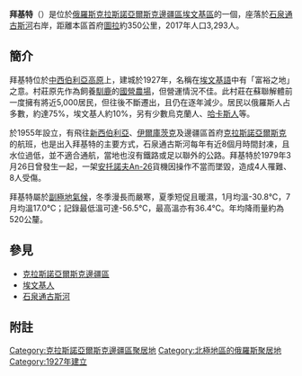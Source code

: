 {{Infobox settlement
| name = 拜基特
| native_name = {{lang|ru|Байкит}}
| image_skyline = 
| imagesize =
| image_caption = 
| image_flag = 
| image_shield = 
| pushpin_map = Russia
| pushpin_label_position = left
| pushpin_map_caption = 拜基特在[[俄羅斯|俄羅斯]]的位置
| settlement_type = 鄉村
| subdivision_type = 國家
| subdivision_name = {{RUS}}
| subdivision_type1 = [[俄羅斯行政區劃|聯邦主體]]
| subdivision_name1 = [[克拉斯諾亞爾斯克邊疆區|克拉斯諾亞爾斯克邊疆區]]
| subdivision_type2 = 區
| subdivision_name2 = [[埃文基區|埃文基區]]
| leader_title = 村長
| leader_name = Skrebtsova, Inna Olegovna
| leader_party = 
| established_title = 建立
| established_date = 1927年
| established_title2 = 
| established_date2 = 
| elevation_m = 242
| area_total_km2 = 12.61<ref>{{cite web |url=http://www.gks.ru/dbscripts/munst/munst04/DBInet.cgi?pl=8006001 |title=Запрос к Базе данных показателей муниципальных образований |language=ru |publisher=[[Федеральная_служба_государственной_статистики|Федеральная служба государственной статистики]] |accessdate=2019-09-11 |archive-date=2018-09-23 |archive-url=https://web.archive.org/web/20180923052706/http://www.gks.ru/dbscripts/munst/munst04/DBInet.cgi?pl=8006001 |dead-url=no }}</ref>
| population_as_of = 2017年
| population_total = 3,293
| population_density_km2 = auto
| timezone =[[克拉斯諾亞爾斯克時間|克拉斯諾亞爾斯克時間]]
| utc_offset = +7
| timezone_DST = 克拉斯諾亞爾斯克夏令時間
| utc_offset_DST = +8
| coordinates = {{coord|61|40|N|96|22|E}}
| population_demonym = байкитя́нин, байкитя́нка, байкитя́не<ref name="этнохороним">{{Книга:Русские названия жителей: Словарь-справочник|38}}</ref>
| postal_code = 648360
| area_code = +7 39178
| blank_name = 種族
| blank_info = [[俄羅斯族|俄羅斯族]]、[[埃文基人|埃文基人]]
| blank2_name =宗教
| blank2_info = [[正教|正教]]、[[泛靈論|泛靈論]]
| blank3_name = 
| blank3_info = 
| blank4_name = 
| blank4_info = 
| website = {{url|http://baykit-evenkya.ru/}} }}
'''拜基特'''（{{lang-ru|Байкит}}）是位於[[俄羅斯|俄羅斯]][[克拉斯諾亞爾斯克邊疆區|克拉斯諾亞爾斯克邊疆區]][[埃文基區|埃文基區]]的一個{{link-en|村莊（俄羅斯）|Village#Russia|村莊}}，座落於[[石泉通古斯河|石泉通古斯河]]右岸，距離本區首府[[圖拉_(克拉斯諾亞爾斯克邊疆區)|圖拉]]約350公里，2017年人口3,293人。

== 簡介 ==
拜基特位於[[中西伯利亞高原|中西伯利亞高原]]上，建城於1927年，名稱在[[埃文基語|埃文基語]]中有「富裕之地」之意。村莊原先作為飼養[[馴鹿|馴鹿]]的[[國營農場|國營農場]]，但營運情況不佳。此村莊在蘇聯解體前一度擁有將近5,000居民，但往後不斷遷出，且仍在逐年減少。居民以俄羅斯人占多數，約達75%，埃文基人約10%，另有少數烏克蘭人、[[哈卡斯人|哈卡斯人]]等。

{{link-en|拜基特機場}}於1955年設立，有飛往[[新西伯利亞|新西伯利亞]]、[[伊爾庫茨克|伊爾庫茨克]]及邊疆區首府[[克拉斯諾亞爾斯克|克拉斯諾亞爾斯克]]的航班，也是出入拜基特的主要方式，石泉通古斯河每年有近8個月時間封凍，且水位過低，並不適合通航，當地也沒有鐵路或足以聯外的公路。拜基特於1979年3月26日曾發生一起{{link-ru|1979年拜基特航空事故|Катастрофа Ан-26 в Байките|航空事故}}，一架[[安托諾夫An-26|安托諾夫An-26]]貨機因操作不當而墜毀，造成4人罹難、8人受傷。

拜基特屬於[[副極地氣候|副極地氣候]]，冬季漫長而嚴寒，夏季短促且暖濕，1月均溫-30.8℃，7月均溫17.0℃；記錄最低溫可達-56.5℃，最高溫亦有36.4℃。年均降雨量約為520公釐。
{{Weather box|width=auto
|location=Baykit
|metric first=yes
|single line=yes
|Jan record high C =.1
|Feb record high C =.8
|Mar record high C =12.3
|Apr record high C =21.4
|May record high C =32.1
|Jun record high C =36.4
|Jul record high C =36.3
|Aug record high C =33.4
|Sep record high C =26.7
|Oct record high C =19.4
|Nov record high C =5.5
|Dec record high C =3.7
|year record high C =36.4
|Jan mean C=-30.8
|Feb mean C=-26.8
|Mar mean C=-14.3
|Apr mean C = -4.5
|May mean C = 3.8
|Jun mean C = 12.6
|Jul mean C = 17.0
|Aug mean C = 12.7
|Sep mean C = 5.4
|Oct mean C = -5.5
|Nov mean C = -18.9
|Dec mean C = -28.2
|Jan record low C =-55.9
|Feb record low C =-55.2
|Mar record low C =-45.8
|Apr record low C =-36.1
|May record low C =-23.4
|Jun record low C =-7.6
|Jul record low C =-2.1
|Aug record low C =-4.2
|Sep record low C =-14.1
|Oct record low C =-35.3
|Nov record low C =-54.3
|Dec record low C =-56.5
|year record low C =-56.5
|Jan precipitation mm = 27.7
|Feb precipitation mm = 19.8
|Mar precipitation mm = 21.3
|Apr precipitation mm = 27.1
|May precipitation mm = 42.4
|Jun precipitation mm = 50.3
|Jul precipitation mm = 53.0
|Aug precipitation mm = 83.2
|Sep precipitation mm = 59.0
|Oct precipitation mm = 50.6
|Nov precipitation mm = 49.5
|Dec precipitation mm = 34.1
|unit precipitation days = 1.0 mm
|Jan precipitation days = 10.1
|Feb precipitation days = 6.8
|Mar precipitation days = 6.5
|Apr precipitation days = 6.7
|May precipitation days = 9.0
|Jun precipitation days = 9.4
|Jul precipitation days = 8.0
|Aug precipitation days = 11.6
|Sep precipitation days = 10.7
|Oct precipitation days = 12.6
|Nov precipitation days = 13.2
|Dec precipitation days = 11.3
|Jan sun = 32
|Feb sun = 96
|Mar sun = 166
|Apr sun = 215
|May sun = 236
|Jun sun = 266
|Jul sun = 289
|Aug sun = 186
|Sep sun = 115
|Oct sun = 66
|Nov sun = 44
|Dec sun = 15
|source 1 = NOAA (1961-1990)<ref name="NOAA">{{cite web|title=Climate Normals for Bajkit|url=ftp://ftp.atdd.noaa.gov/pub/GCOS/WMO-Normals/RA-II/RA/23891.TXT|publisher=[[National_Oceanic_and_Atmospheric_Administration|National Oceanic and Atmospheric Administration]]|accessdate=January 19, 2013}}</ref>
|source 2 = records:<ref>http://www.pogodaiklimat.ru/monitor.php?id=23891&month=1</ref><ref>http://www.pogodaiklimat.ru/monitor.php?id=23891&month=2</ref><ref>http://www.pogodaiklimat.ru/monitor.php?id=23891&month=3</ref><ref>http://www.pogodaiklimat.ru/monitor.php?id=23891&month=4</ref><ref>http://www.pogodaiklimat.ru/monitor.php?id=23891&month=5</ref><ref>http://www.pogodaiklimat.ru/monitor.php?id=23891&month=6</ref><ref>http://www.pogodaiklimat.ru/monitor.php?id=23891&month=7</ref><ref>http://www.pogodaiklimat.ru/monitor.php?id=23891&month=8</ref><ref>http://www.pogodaiklimat.ru/monitor.php?id=23891&month=9</ref><ref>http://www.pogodaiklimat.ru/monitor.php?id=23891&month=10</ref><ref>http://www.pogodaiklimat.ru/monitor.php?id=23891&month=11</ref><ref>http://www.pogodaiklimat.ru/monitor.php?id=23891&month=12</ref>
|date=January 2013
}}

== 參見 ==
*[[克拉斯諾亞爾斯克邊疆區|克拉斯諾亞爾斯克邊疆區]]<br/>
*[[埃文基人|埃文基人]]<br/>
*[[石泉通古斯河|石泉通古斯河]]

== 附註 ==
{{Reflist|2}}

[[Category:克拉斯諾亞爾斯克邊疆區聚居地|Category:克拉斯諾亞爾斯克邊疆區聚居地]]
[[Category:北極地區的俄羅斯聚居地|Category:北極地區的俄羅斯聚居地]]
[[Category:1927年建立|Category:1927年建立]]